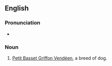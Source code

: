 
==English==

===Pronunciation===
* {{IPA|/ˌpʰibiˈdʒivi/|lang=en}}

{{wikipedia}}

===Noun===

{{head|en|noun}}

# [[Petit Basset Griffon Vendéen]], a breed of dog.